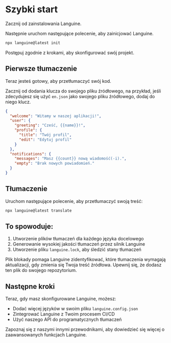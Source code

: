 # Szybki start

Zacznij od zainstalowania Languine.

Następnie uruchom następujące polecenie, aby zainicjować Languine.

```bash title="Terminal"
npx languine@latest init
```

Postępuj zgodnie z krokami, aby skonfigurować swój projekt.

## Pierwsze tłumaczenie

Teraz jesteś gotowy, aby przetłumaczyć swój kod.

Zacznij od dodania klucza do swojego pliku źródłowego, na przykład, jeśli zdecydujesz się użyć `en.json` jako swojego pliku źródłowego, dodaj do niego klucz.

```json title="src/locales/en.json"
{
  "welcome": "Witamy w naszej aplikacji!",
  "user": {
    "greeting": "Cześć, {{name}}!",
    "profile": {
      "title": "Twój profil",
      "edit": "Edytuj profil"
    }
  },
  "notifications": {
    "messages": "Masz {{count}} nową wiadomość(-i).",
    "empty": "Brak nowych powiadomień."
  }
}

```


## Tłumaczenie

Uruchom następujące polecenie, aby przetłumaczyć swoją treść:

```bash title="Terminal"
npx languine@latest translate
```

## To spowoduje:
1. Utworzenie plików tłumaczeń dla każdego języka docelowego
2. Generowanie wysokiej jakości tłumaczeń przez silnik Languine
3. Utworzenie pliku `languine.lock`, aby śledzić stany tłumaczeń

Plik blokady pomaga Languine zidentyfikować, które tłumaczenia wymagają aktualizacji, gdy zmienia się Twoja treść źródłowa. Upewnij się, że dodasz ten plik do swojego repozytorium.

## Następne kroki

Teraz, gdy masz skonfigurowane Languine, możesz:
- Dodać więcej języków w swoim pliku `languine.config.json`
- Zintegrować Languine z Twoim procesem CI/CD
- Użyć naszego API do programatycznych tłumaczeń

Zapoznaj się z naszymi innymi przewodnikami, aby dowiedzieć się więcej o zaawansowanych funkcjach Languine.